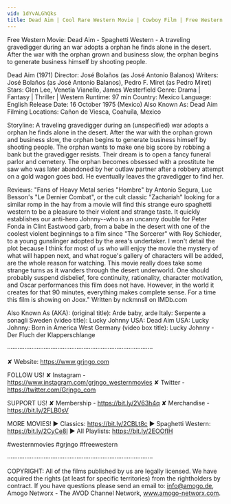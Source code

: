 ```yaml
---
vid: 1dYvALGhQks
title: Dead Aim | Cool Rare Western Movie | Cowboy Film | Free Western on Youtube | English
---
```


Free Western Movie: Dead Aim - Spaghetti Western - A traveling gravedigger during an war adopts a orphan he finds alone in the desert. After the war with the orphan grown and business slow, the orphan begins to generate business himself by shooting people.

Dead Aim (1971)
Director: José Bolaños (as José Antonio Balanos)
Writers: José Bolaños (as José Antonio Balanos), Pedro F. Miret (as Pedro Miret)
Stars: Glen Lee, Venetia Vianello, James Westerfield 
Genre: Drama | Fantasy | Thriller | Western 
Runtime: 97 min 
Country: Mexico 
Language: English 
Release Date: 16 October 1975 (Mexico)
Also Known As: Dead Aim
Filming Locations: Cañon de Viesca, Coahuíla, Mexico

Storyline:
A traveling gravedigger during an (unspecified) war adopts a orphan he finds alone in the desert. After the war with the orphan grown and business slow, the orphan begins to generate business himself by shooting people. The orphan wants to make one big score by robbing a bank but the gravedigger resists. Their dream is to open a fancy funeral parlor and cemetery. The orphan becomes obsessed with a prostitute he saw who was later abandoned by her outlaw partner after a robbery attempt on a gold wagon goes bad. He eventually leaves the gravedigger to find her.

Reviews:
"Fans of Heavy Metal series "Hombre" by Antonio Segura, Luc Besson's "Le Dernier Combat", or the cult classic "Zachariah" looking for a similar romp in the hay from a movie will find this strange euro spaghetti western to be a pleasure to their violent and strange taste. It quickly establishes our anti-hero Johnny--who is an uncanny double for Peter Fonda in Clint Eastwood garb, from a babe in the desert with one of the coolest violent beginnings to a film since "The Sorcerer" with Roy Schieder, to a young gunslinger adopted by the area's undertaker. I won't detail the plot because I think for most of us who will enjoy the movie the mystery of what will happen next, and what rogue's gallery of characters will be added, are the whole reason for watching. This movie really does take some strange turns as it wanders through the desert underworld. One should probably suspend disbelief, fore continuity, rationality, character motivation, and Oscar performances this film does not have. However, in the world it creates for that 90 minutes, everything makes complete sense. For a time this film is showing on Joox." Written by nckmnsll on IMDb.com

Also Known As (AKA):
(original title): Arde baby, arde
Italy: Serpente a sonagli
Sweden (video title): Lucky Johnny
USA: Dead Aim
USA: Lucky Johnny: Born in America
West Germany (video box title): Lucky Johnny - Der Fluch der Klapperschlange

····················································································
 
✘ Website: https://www.grjngo.com

FOLLOW US!
✘ Instagram - https://www.instagram.com/grjngo_westernmovies
✘ Twitter - https://twitter.com/Grjngo_com

SUPPORT US!
✘ Membership - https://bit.ly/2V63h4q
✘ Merchandise - https://bit.ly/2FLB0sV

MORE MOVIES! 
► Classics: https://bit.ly/2CBLt8c 
► Spaghetti Western: https://bit.ly/2CyCe8I 
► All Playlists: https://bit.ly/2EOOfIH 

#westernmovies #grjngo #freewestern

····················································································

COPYRIGHT: All of the films published by us are legally licensed. We have acquired the rights (at least for specific territories) from the rightholders by contract. If you have questions please send an email to: info@amogo.de, Amogo Networx - The AVOD Channel Network, www.amogo-networx.com.